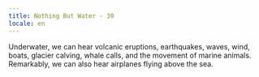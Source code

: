 ```yaml
---
title: Nothing But Water - 30
locale: en
---
```


<GridColumns>
  <Column start="2">
    <NothingButWaterFontMedium>
      Underwater, we can hear volcanic eruptions, earthquakes, waves, wind, boats, glacier calving, whale calls, and the movement of marine animals. Remarkably, we can also hear airplanes flying above the sea.
    </NothingButWaterFontMedium>
  </Column>
</GridColumns>

